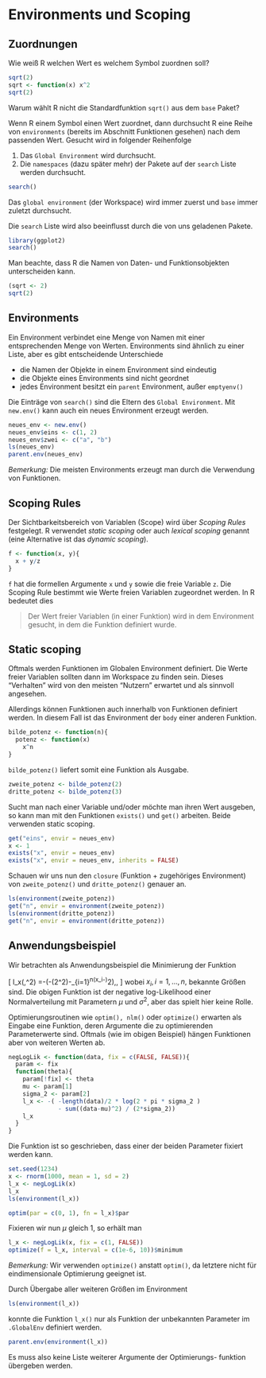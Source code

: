 # Environments und Scoping {#envscop}


## Zuordnungen

Wie weiß R welchen Wert es welchem Symbol zuordnen soll? 

```r
sqrt(2)
sqrt <- function(x) x^2
sqrt(2)
```
Warum wählt R nicht die Standardfunktion `sqrt()` aus dem `base` Paket?


Wenn R einem Symbol einen Wert zuordnet, dann durchsucht R eine Reihe von  `environments` (bereits im Abschnitt Funktionen gesehen) nach dem passenden Wert. Gesucht wird in folgender Reihenfolge

1. Das `Global Environment` wird durchsucht.
2. Die `namespaces` (dazu später mehr) der Pakete auf der `search` Liste werden durchsucht.


```r
search()
```

Das `global environment` (der Workspace) wird immer zuerst und `base` immer zuletzt durchsucht.


Die `search` Liste wird also beeinflusst durch die von uns geladenen Pakete.


```r
library(ggplot2)
search()
```

Man beachte, dass R die Namen von Daten- und Funktionsobjekten unterscheiden kann.

```r
(sqrt <- 2)
sqrt(2)
```


## Environments

Ein Environment verbindet eine Menge von Namen mit einer entsprechenden Menge von Werten. Environments sind ähnlich zu einer Liste, aber es gibt entscheidende Unterschiede

* die Namen der Objekte in einem Environment sind eindeutig
* die Objekte eines Environments sind nicht geordnet
* jedes Environment besitzt ein `parent` Environment, außer `emptyenv()`



Die Einträge von `search()` sind die Eltern des `Global Environment`. Mit `new.env()` kann auch ein neues Environment erzeugt werden.

```r
neues_env <- new.env()
neues_env$eins <- c(1, 2)
neues_env$zwei <- c("a", "b")
ls(neues_env)
parent.env(neues_env)
```


*Bemerkung:* Die meisten Environments erzeugt man durch die Verwendung von Funktionen. 



## Scoping Rules

Der Sichtbarkeitsbereich von Variablen (Scope) wird über *Scoping Rules* festgelegt. R verwendet *static scoping* oder auch *lexical scoping* genannt (eine Alternative ist das *dynamic scoping*). 

```r
f <- function(x, y){
  x + y/z
}
```
`f` hat die formellen Argumente `x` und `y` sowie die freie Variable `z`. Die Scoping Rule bestimmt wie Werte freien Variablen zugeordnet werden. In R bedeutet dies

> Der Wert freier Variablen (in einer Funktion) wird in dem Environment gesucht, in dem die Funktion definiert wurde.



## Static scoping

Oftmals werden Funktionen im Globalen Environment definiert. Die Werte freier Variablen sollten dann im Workspace zu finden sein. Dieses "Verhalten" wird von den meisten "Nutzern" erwartet und als sinnvoll angesehen.

Allerdings können Funktionen auch innerhalb von Funktionen definiert werden. In diesem Fall ist das Environment der `body` einer anderen Funktion. 



```r
bilde_potenz <- function(n){
  potenz <- function(x)
    x^n
}
```
`bilde_potenz()` liefert somit eine Funktion als Ausgabe.

```r
zweite_potenz <- bilde_potenz(2)
dritte_potenz <- bilde_potenz(3)
```



Sucht man nach einer Variable und/oder möchte man ihren Wert ausgeben, so kann man mit den Funktionen `exists()` und `get()` arbeiten. Beide verwenden static scoping.

```r
get("eins", envir = neues_env)
x <- 1
exists("x", envir = neues_env)
exists("x", envir = neues_env, inherits = FALSE)
```



Schauen wir uns nun den `closure` (Funktion + zugehöriges Environment) von `zweite_potenz()` und `dritte_potenz()` genauer an.

```r
ls(environment(zweite_potenz))
get("n", envir = environment(zweite_potenz))
ls(environment(dritte_potenz))
get("n", envir = environment(dritte_potenz))
```


## Anwendungsbeispiel

Wir betrachten als Anwendungsbeispiel die Minimierung der Funktion

\[
  l_x(\mu,\sigma^2) =-\left(-\frac{n}{2}\log(2\pi\sigma^2)-\frac1{2\sigma^2}\sum_{i=1}^n(x_i-\mu)^2\right)\,,
  \]
wobei $x_i, i=1,\dots,n,$ bekannte Größen sind. Die obigen Funktion ist der negative log-Likelihood einer Normalverteilung mit Parametern $\mu$ und $\sigma^2$, aber das spielt hier keine Rolle.

Optimierungsroutinen wie `optim(), nlm()` oder `optimize()` erwarten als Eingabe eine
Funktion, deren Argumente die zu optimierenden Parameterwerte sind. Oftmals (wie im obigen Beispiel) hängen Funktionen aber von weiteren Werten ab.


```r
negLogLik <- function(data, fix = c(FALSE, FALSE)){
  param <- fix
  function(theta){
    param[!fix] <- theta
    mu <- param[1]
    sigma_2 <- param[2]
    l_x <- -( -length(data)/2 * log(2 * pi * sigma_2 )
              - sum((data-mu)^2) / (2*sigma_2))
    l_x
  }
}
```

Die Funktion ist so geschrieben, dass einer der beiden Parameter fixiert werden kann.


```r
set.seed(1234)
x <- rnorm(1000, mean = 1, sd = 2)
l_x <- negLogLik(x)
l_x
ls(environment(l_x))
```



```r
optim(par = c(0, 1), fn = l_x)$par
```
Fixieren wir nun $\mu$ gleich 1, so erhält man

```r
l_x <- negLogLik(x, fix = c(1, FALSE))
optimize(f = l_x, interval = c(1e-6, 10))$minimum
```


*Bemerkung:* Wir verwenden `optimize()` anstatt `optim()`, da letztere nicht für eindimensionale Optimierung geeignet ist.


Durch Übergabe aller weiteren Größen im Environment
```r
ls(environment(l_x))
```
konnte die Funktion `l_x()` nur als Funktion der unbekannten Parameter im
`.GlobalEnv` definiert werden. 

```r
parent.env(environment(l_x))
```


Es muss also keine Liste weiterer Argumente der Optimierungs- funktion übergeben werden.


